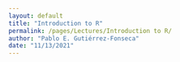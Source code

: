 ```yaml
---
layout: default
title: "Introduction to R"
permalink: /pages/Lectures/Introduction to R/
author: "Pablo E. Gutiérrez-Fonseca"
date: "11/13/2021"
---
```


